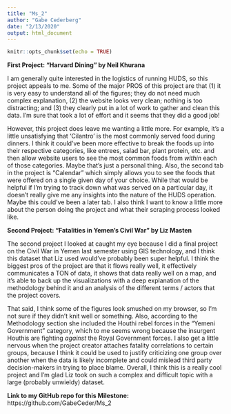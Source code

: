 ```yaml
---
title: "Ms_2"
author: "Gabe Cederberg"
date: "2/13/2020"
output: html_document
---
```


```r
knitr::opts_chunk$set(echo = TRUE)
```

**First Project: "Harvard Dining" by Neil Khurana**

I am generally quite interested in the logistics of running HUDS, so this project appeals to me. Some of the major PROS of this project are that (1) it is very easy to understand all of the figures; they do not need much complex explanation, (2) the website looks very clean; nothing is too distracting; and (3) they clearly put in a lot of work to gather and clean this data. I'm sure that took a lot of effort and it seems that they did a good job! 

However, this project does leave me wanting a little more. For example, it's a little unsatisfying that 'Cilantro' is the most commonly served food during dinners. I think it could've been more effective to break the foods up into their respective categories, like entrees, salad bar, plant protein, etc. and then allow website users to see the most common foods from *within* each of those categories. Maybe that's just a personal thing. Also, the second tab in the project is "Calendar" which simply allows you to see the foods that were offered on a single given day of your choice. While that would be helpful if I'm trying to track down what was served on a particular day, it doesn't really give me any insights into the nature of the HUDS operation. Maybe this could've been a later tab. I also think I want to know a little more about the person doing the project and what their scraping process looked like. 


**Second Project: "Fatalities in Yemen’s Civil War" by Liz Masten**

The second project I looked at caught my eye because I did a final project on the Civil War in Yemen last semester using GIS technology, and I think this dataset that Liz used would've probably been super helpful. I think the biggest pros of the project are that it flows really well, it effectively communicates a TON of data, it shows that data really well on a map, and it's able to back up the visualizations with a deep explanation of the methodology behind it and an analysis of the different terms / actors that the project covers. 

That said, I think some of the figures look smushed on my browser, so I'm not sure if they didn't knit well or something. Also, according to the Methodology section she included the Houthi rebel forces in the "Yemeni Government" category, which to me seems wrong because the insurgent Houthis are fighting *against* the Royal Government forces. I also get a little nervous when the project creator attaches fatality correlations to certain groups, because I think it could be used to justify criticizing one group over another when the data is likely incomplete and could mislead third party decision-makers in trying to place blame. Overall, I think this is a really cool project and I'm glad Liz took on such a complex and difficult topic with a large (probably unwieldy) dataset. 

**Link to my GitHub repo for this Milestone:**
https://github.com/GabeCeder/Ms_2